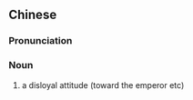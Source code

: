 ==Chinese==
{{zh-forms|type=211}}

===Pronunciation===
{{zh-pron
|m=不chén zhī xīn
|cat=n
}}

===Noun===
{{zh-noun}}

# {{lb|zh|archaic}} a disloyal attitude (toward the emperor etc)